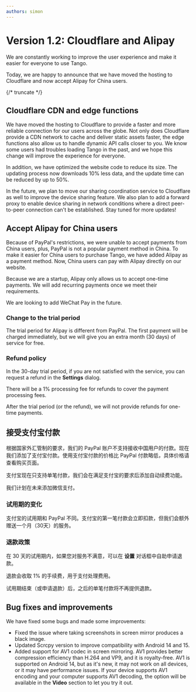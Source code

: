```yaml
---
authors: simon
---
```


# Version 1.2: Cloudflare and Alipay

<head>
  <meta name="fediverse:creator" content="@yumechan@mastodon.social"/>
</head>

We are constantly working to improve the user experience and make it easier for everyone to use Tango.

Today, we are happy to announce that we have moved the hosting to Cloudflare and now accept Alipay for China users.

{/* truncate */}

## Cloudflare CDN and edge functions

We have moved the hosting to Cloudflare to provide a faster and more reliable connection for our users across the globe. Not only does Cloudflare provide a CDN network to cache and deliver static assets faster, the edge functions also allow us to handle dynamic API calls closer to you. We know some users had troubles loading Tango in the past, and we hope this change will improve the experience for everyone.

In addition, we have optimized the website code to reduce its size. The updating process now downloads 10% less data, and the update time can be reduced by up to 50%.

In the future, we plan to move our sharing coordination service to Cloudflare as well to improve the device sharing feature. We also plan to add a forward proxy to enable device sharing in network conditions where a direct peer-to-peer connection can't be established. Stay tuned for more updates!

## Accept Alipay for China users

Because of PayPal's restrictions, we were unable to accept payments from China users, plus, PayPal is not a popular payment method in China. To make it easier for China users to purchase Tango, we have added Alipay as a payment method. Now, China users can pay with Alipay directly on our website.

Because we are a startup, Alipay only allows us to accept one-time payments. We will add recurring payments once we meet their requirements.

We are looking to add WeChat Pay in the future.

### Change to the trial period

The trial period for Alipay is different from PayPal. The first payment will be charged immediately, but we will give you an extra month (30 days) of service for free.

### Refund policy

In the 30-day trial period, if you are not satisfied with the service, you can request a refund in the **Settings** dialog.

There will be a 1% processing fee for refunds to cover the payment processing fees.

After the trial period (or the refund), we will not provide refunds for one-time payments.

## 接受支付宝付款

根据国家外汇管制的要求，我们的 PayPal 账户不支持接收中国用户的付款。现在我们添加了支付宝付款。使用支付宝付款的价格比 PayPal 付款略低，具体价格请查看购买页面。

支付宝现在只支持单笔付款，我们会在满足支付宝的要求后添加自动续费功能。

我们计划在未来添加微信支付。

### 试用期的变化

支付宝的试用期和 PayPal 不同。支付宝的第一笔付款会立即扣款，但我们会额外赠送一个月（30天）的服务。

### 退款政策

在 30 天的试用期内，如果您对服务不满意，可以在 **设置** 对话框中自助申请退款。

退款会收取 1% 的手续费，用于支付处理费用。

试用期结束（或申请退款）后，之后的单笔付款将不再提供退款。

## Bug fixes and improvements

We have fixed some bugs and made some improvements:

* Fixed the issue where taking screenshots in screen mirror produces a black image.
* Updated Scrcpy version to improve compatibility with Android 14 and 15.
* Added support for AV1 codec in screen mirroring. AV1 provides better compression efficiency than H.264 and VP9, and it is royalty-free. AV1 is supported on Android 14, but as it's new, it may not work on all devices, or it may have performance issues. If your device supports AV1 encoding and your computer supports AV1 decoding, the option will be available in the **Video** section to let you try it out.
